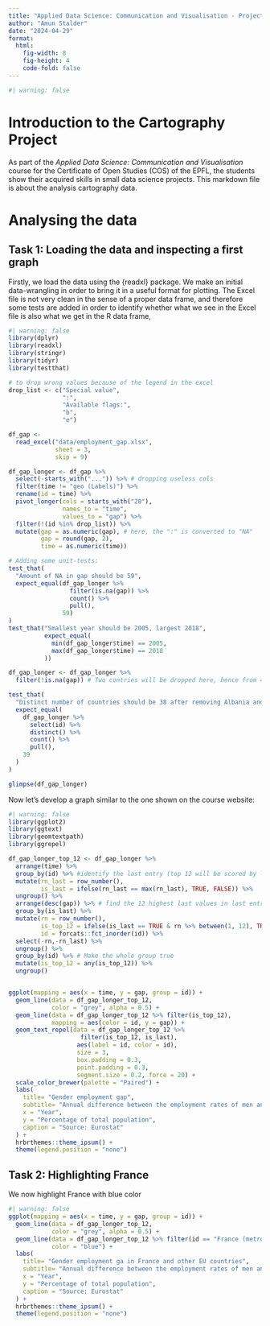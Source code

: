 ```yaml
---
title: "Applied Data Science: Communication and Visualisation - Project 1.3"
author: "Amun Stalder"
date: "2024-04-29"
format: 
  html:
    fig-width: 8
    fig-height: 4
    code-fold: false
---
```

```r
#| warning: false
```

# Introduction to the Cartography Project
As part of the *Applied Data Science: Communication and Visualisation* course for
the Certificate of Open Studies (COS) of the EPFL, the students show their acquired skills
in small data science projects. This markdown file is about the analysis cartography data.

# Analysing the data
## Task 1: Loading the data and inspecting a first graph
Firstly, we load the data using the {readxl} package. We make an initial data-wrangling
in order to bring it in a useful format for plotting. The Excel file is not very 
clean in the sense of a proper data frame, and therefore some tests are added in 
order to identify whether what we see in the Excel file is also what we get in the R
data frame,

```r
#| warning: false
library(dplyr)
library(readxl)
library(stringr)
library(tidyr)
library(testthat)

# to drop wrong values because of the legend in the excel
drop_list <- c("Special value",
               ":",
               "Available flags:",
               "b",
               "e")

df_gap <-
  read_excel("data/employment_gap.xlsx",
             sheet = 3,
             skip = 9)

df_gap_longer <- df_gap %>%
  select(-starts_with("...")) %>% # dropping useless cols
  filter(time != "geo (Labels)") %>%
  rename(id = time) %>%
  pivot_longer(cols = starts_with("20"),
               names_to = "time",
               values_to = "gap") %>%
  filter(!(id %in% drop_list)) %>%
  mutate(gap = as.numeric(gap), # here, the ":" is converted to "NA"
         gap = round(gap, 2),
         time = as.numeric(time))

# Adding some unit-tests:
test_that(
  "Amount of NA in gap should be 59",
  expect_equal(df_gap_longer %>%
                 filter(is.na(gap)) %>%
                 count() %>%
                 pull(),
               59)
)
test_that("Smallest year should be 2005, largest 2018",
          expect_equal(
            min(df_gap_longer$time) == 2005,
            max(df_gap_longer$time) == 2018
          ))

df_gap_longer <- df_gap_longer %>%
  filter(!is.na(gap)) # Two contries will be dropped here, hence from 41 to 39

test_that(
  "Distinct number of countries should be 38 after removing Albania and LI",
  expect_equal(
    df_gap_longer %>%
      select(id) %>%
      distinct() %>%
      count() %>%
      pull(),
    39
  )
)

glimpse(df_gap_longer)
```
Now let's develop a graph similar to the one shown on the course website:
```r
#| warning: false
library(ggplot2)
library(ggtext)
library(geomtextpath)
library(ggrepel)

df_gap_longer_top_12 <- df_gap_longer %>%
  arrange(time) %>% 
  group_by(id) %>% #identify the last entry (top 12 will be scored by last entry)
  mutate(rn_last = row_number(),
         is_last = ifelse(rn_last == max(rn_last), TRUE, FALSE)) %>% 
  ungroup() %>%
  arrange(desc(gap)) %>% # find the 12 highest last values in last entries
  group_by(is_last) %>% 
  mutate(rn = row_number(),
         is_top_12 = ifelse(is_last == TRUE & rn %>% between(1, 12), TRUE, FALSE),
         id = forcats::fct_inorder(id)) %>% 
  select(-rn,-rn_last) %>% 
  ungroup() %>% 
  group_by(id) %>% # Make the whole group true 
  mutate(is_top_12 = any(is_top_12)) %>%
  ungroup()


ggplot(mapping = aes(x = time, y = gap, group = id)) +
  geom_line(data = df_gap_longer_top_12,
            color = "grey", alpha = 0.5) +
  geom_line(data = df_gap_longer_top_12 %>% filter(is_top_12),
            mapping = aes(color = id, y = gap)) +
  geom_text_repel(data = df_gap_longer_top_12 %>%
                    filter(is_top_12, is_last),
                   aes(label = id, color = id),
                   size = 3,
                   box.padding = 0.3,
                   point.padding = 0.3,
                   segment.size = 0.2, force = 20) +
  scale_color_brewer(palette = "Paired") +
  labs(
    title= "Gender employment gap",
    subtitle= "Annual difference between the employment rates of men and women aged 30-64",
    x = "Year",
    y = "Percentage of total population",
    caption = "Source: Eurostat"
  ) +
  hrbrthemes::theme_ipsum() +
  theme(legend.position = "none")

```
## Task 2: Highlighting France
We now highlight France with blue color
```r
#| warning: false
ggplot(mapping = aes(x = time, y = gap, group = id)) +
  geom_line(data = df_gap_longer_top_12,
            color = "grey", alpha = 0.5) +
  geom_line(data = df_gap_longer_top_12 %>% filter(id == "France (metropolitan)"),
            color = "blue") +
  labs(
    title= "Gender employment ga in France and other EU countries",
    subtitle= "Annual difference between the employment rates of men and women aged 30-64",
    x = "Year",
    y = "Percentage of total population",
    caption = "Source: Eurostat"
  ) +
  hrbrthemes::theme_ipsum() +
  theme(legend.position = "none")
```

